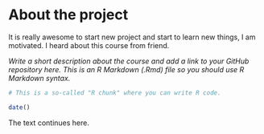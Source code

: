 
# About the project
It is really awesome to start new project and start to learn new things, I am motivated.
I heard about this course from friend.

*Write a short description about the course and add a link to your GitHub repository here. This is an R Markdown (.Rmd) file so you should use R Markdown syntax.*

```r
# This is a so-called "R chunk" where you can write R code.

date()

```
The text continues here.

